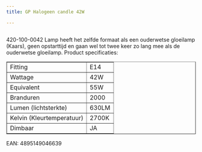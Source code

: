 ```yaml
---
title: GP Halogeen candle 42W

---
```



<Image src={imageProduct} width={imageProduct.width} alt="" />


420-100-0042
Lamp heeft het zelfde formaat als een ouderwetse gloeilamp (Kaars),
geen opstarttijd en gaan wel tot twee keer zo lang mee als de ouderwetse gloeilamp.
Product specificaties:
<table class="tabelproduct" border="1">
<tbody>
<tr>
<td>Fitting</td>
<td>E14</td>
</tr>
<tr>
<td>Wattage</td>
<td>42W</td>
</tr>
<tr>
<td>Equivalent</td>
<td>55W</td>
</tr>
<tr>
<td>Branduren</td>
<td>2000</td>
</tr>
<tr>
<td>Lumen (lichtsterkte)</td>
<td>630LM</td>
</tr>
<tr>
<td>Kelvin (Kleurtemperatuur)</td>
<td>2700K</td>
</tr>
<tr>
<td>Dimbaar</td>
<td>JA</td>
</tr>
</tbody>
</table>
EAN: 4895149046639
